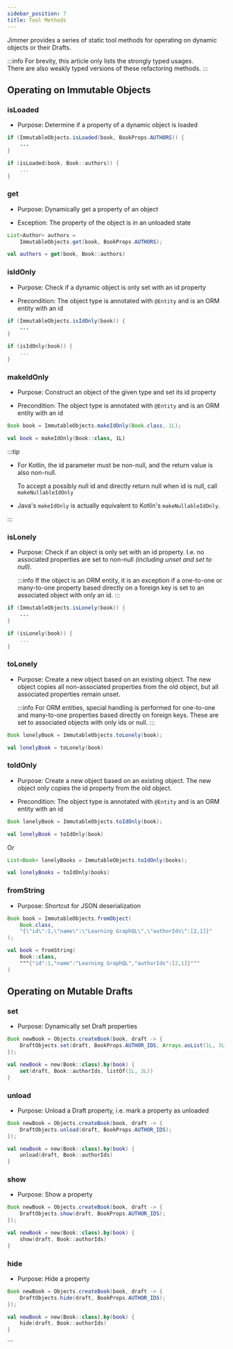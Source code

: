 ```yaml
---
sidebar_position: 7
title: Tool Methods
---
```



Jimmer provides a series of static tool methods for operating on dynamic objects or their Drafts.

:::info
For brevity, this article only lists the strongly typed usages.  
There are also weakly typed versions of these refactoring methods.
:::

## Operating on Immutable Objects

### isLoaded

-   Purpose: Determine if a property of a dynamic object is loaded

<Tabs groupId="language">
<TabItem value="java" label="Java">  

```java
if (ImmutableObjects.isLoaded(book, BookProps.AUTHORS)) {
    ...
}
```

</TabItem>
<TabItem value="kotlin" label="Kotlin">

```kotlin 
if (isLoaded(book, Book::authors)) {
    ...
}
```

</TabItem>
</Tabs>

### get

-   Purpose: Dynamically get a property of an object  

-   Exception: The property of the object is in an unloaded state

<Tabs groupId="language">
<TabItem value="java" label="Java">

```java
List<Author> authors =   
    ImmutableObjects.get(book, BookProps.AUTHORS);
```

</TabItem>
<TabItem value="kotlin" label="Kotlin">

```kotlin
val authors = get(book, Book::authors) 
```

</TabItem>
</Tabs>

### isIdOnly

-   Purpose: Check if a dynamic object is only set with an id property  

-   Precondition: The object type is annotated with `@Entity` and is an ORM entity with an id

<Tabs groupId="language">
<TabItem value="java" label="Java">

```java 
if (ImmutableObjects.isIdOnly(book)) {
    ...
}
```

</TabItem>
<TabItem value="kotlin" label="Kotlin">

```kotlin
if (isIdOnly(book)) {
    ...
}
```

</TabItem>
</Tabs>

### makeIdOnly

-   Purpose: Construct an object of the given type and set its id property

-   Precondition: The object type is annotated with `@Entity` and is an ORM entity with an id

<Tabs groupId="language">
<TabItem value="java" label="Java">

```java
Book book = ImmutableObjects.makeIdOnly(Book.class, 1L);
```

</TabItem>
<TabItem value="kotlin" label="Kotlin">

```kotlin  
val book = makeIdOnly(Book::class, 1L)
```

</TabItem>
</Tabs>

:::tip
-   For Kotlin, the id parameter must be non-null, and the return value is also non-null.

    To accept a possibly null id and directly return null when id is null, call `makeNullableIdOnly`

-   Java's `makeIdOnly` is actually equivalent to Kotlin's `makeNullableIdOnly`.

:::

### isLonely

-   Purpose: Check if an object is only set with an id property. I.e. no associated properties are set to non-null *(including unset and set to null)*.

    :::info
    If the object is an ORM entity, it is an exception if a one-to-one or many-to-one property based directly on a foreign key is set to an associated object with only an id.
    :::

<Tabs groupId="language">
<TabItem value="java" label="Java">

```java
if (ImmutableObjects.isLonely(book)) {
    ...
} 
```

</TabItem>
<TabItem value="kotlin" label="Kotlin">

```kotlin
if (isLonely(book)) {
    ...
}
```

</TabItem>
</Tabs>

### toLonely

-   Purpose: Create a new object based on an existing object. The new object copies all non-associated properties from the old object, but all associated properties remain unset.

    :::info
    For ORM entities, special handling is performed for one-to-one and many-to-one properties based directly on foreign keys. These are set to associated objects with only ids or null.
    :::

<Tabs groupId="language">
<TabItem value="java" label="Java">

```java  
Book lonelyBook = ImmutableObjects.toLonely(book);
```

</TabItem>
<TabItem value="kotlin" label="Kotlin">

```kotlin
val lonelyBook = toLonely(book) 
```

</TabItem>
</Tabs>

### toIdOnly

-   Purpose: Create a new object based on an existing object. The new object only copies the id property from the old object.

-   Precondition: The object type is annotated with `@Entity` and is an ORM entity with an id

<Tabs groupId="language">
<TabItem value="java" label="Java">

```java
Book lonelyBook = ImmutableObjects.toIdOnly(book); 
```

</TabItem>
<TabItem value="kotlin" label="Kotlin">

```kotlin
val lonelyBook = toIdOnly(book)
```

</TabItem>
</Tabs>

Or 

<Tabs groupId="language">
<TabItem value="java" label="Java">

```java
List<Book> lonelyBooks = ImmutableObjects.toIdOnly(books);
```

</TabItem>
<TabItem value="kotlin" label="Kotlin">

```kotlin  
val lonelyBooks = toIdOnly(books)
```

</TabItem>
</Tabs>

### fromString

-   Purpose: Shortcut for JSON deserialization

<Tabs groupId="language">
<TabItem value="java" label="Java">

```java
Book book = ImmutableObjects.fromObject(
    Book.class, 
    "{\"id\":1,\"name\":\"Learning GraphQL\",\"authorIds\":[2,1]}"   
);
```

</TabItem>
<TabItem value="kotlin" label="Kotlin">

```kotlin
val book = fromString(
    Book::class,
    """{"id":1,"name":"Learning GraphQL","authorIds":[2,1]}"""  
)
```

</TabItem>
</Tabs>

## Operating on Mutable Drafts

### set

-   Purpose: Dynamically set Draft properties

<Tabs groupId="language">
<TabItem value="java" label="Java">

```java  
Book newBook = Objects.createBook(book, draft -> {
    DraftObjects.set(draft, BookProps.AUTHOR_IDS, Arrays.asList(1L, 3L)); 
});
```

</TabItem>
<TabItem value="kotlin" label="Kotlin">

```kotlin
val newBook = new(Book::class).by(book) {
    set(draft, Book::authorIds, listOf(1L, 3L))
}
```

</TabItem>
</Tabs>

### unload

-   Purpose: Unload a Draft property, i.e. mark a property as unloaded

<Tabs groupId="language">
<TabItem value="java" label="Java">

```java
Book newBook = Objects.createBook(book, draft -> {
    DraftObjects.unload(draft, BookProps.AUTHOR_IDS);  
});
```

</TabItem>
<TabItem value="kotlin" label="Kotlin"> 

```kotlin
val newBook = new(Book::class).by(book) {
    unload(draft, Book::authorIds)
}
```

</TabItem>
</Tabs>

### show

-   Purpose: Show a property

<Tabs groupId="language">
<TabItem value="java" label="Java">

```java 
Book newBook = Objects.createBook(book, draft -> {
    DraftObjects.show(draft, BookProps.AUTHOR_IDS);
});
```

</TabItem>
<TabItem value="kotlin" label="Kotlin">

```kotlin
val newBook = new(Book::class).by(book) {
    show(draft, Book::authorIds) 
}
```

</TabItem> 
</Tabs>

### hide

-   Purpose: Hide a property

<Tabs groupId="language">
<TabItem value="java" label="Java">

```java
Book newBook = Objects.createBook(book, draft -> {
    DraftObjects.hide(draft, BookProps.AUTHOR_IDS); 
});
```

</TabItem>
<TabItem value="kotlin" label="Kotlin">

```kotlin 
val newBook = new(Book::class).by(book) {
    hide(draft, Book::authorIds)
}
```

</TabItem>
</Tabs>
```
